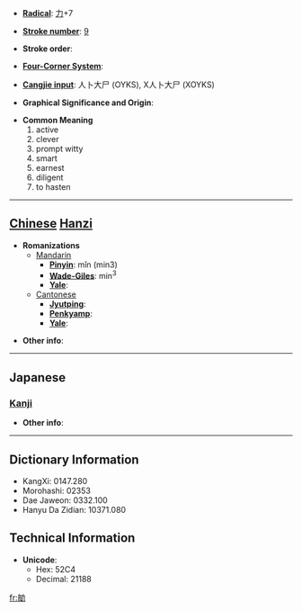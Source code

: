* '''[[Wiktionary:Chinese radical index| Radical]]''': [[Wiktionary:Chinese radical index 力|力]]+7

* '''[[Wiktionary:Chinese total strokes index|Stroke number]]''': [[Wiktionary:Chinese total strokes index 9|9]]

* '''Stroke order''': 

* '''[[Wiktionary:Chinese four corner index|Four-Corner System]]''': 

* '''[[Wiktionary:Chinese Cangjie index|Cangjie input]]''': 人卜大尸 (OYKS), X人卜大尸 (XOYKS)

* '''Graphical Significance and Origin''': 

* '''Common Meaning'''
*#active
*# clever
*# prompt witty
*# smart
*# earnest
*# diligent
*# to hasten


----

== [[Chinese]] [[Hanzi]] ==

* '''Romanizations'''
** [[Mandarin]]
*** '''[[Pinyin]]''': mǐn (min3)
*** '''[[Wade-Giles]]''': min<sup>3</sup>
*** '''[[Yale]]''': 
**[[Cantonese]]
***'''[[Jyutping]]''':
***'''[[Penkyamp]]''': 
***'''[[Yale]]''': 

* '''Other info''': 

----

==Japanese==
===[[Kanji]]===
{{kanji|on readings=[[びん]] (bin)
|kun readings=[[さとい]] (satoi)
}}

* '''Other info''':  

----

== Dictionary Information ==

* KangXi: 0147.280
* Morohashi: 02353
* Dae Jaweon: 0332.100
* Hanyu Da Zidian: 10371.080

== Technical Information ==

* '''Unicode''':
** Hex: 52C4
** Decimal: 21188

[[fr:勄]]